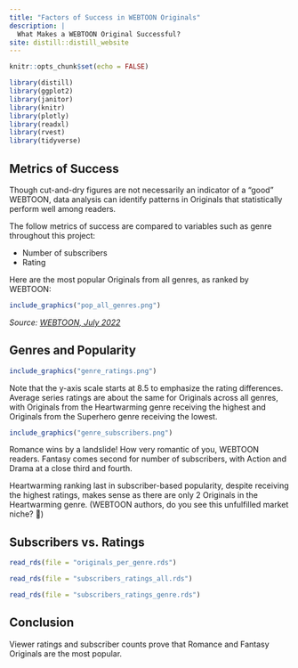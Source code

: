 ```yaml
---
title: "Factors of Success in WEBTOON Originals"
description: |
  What Makes a WEBTOON Original Successful?
site: distill::distill_website
---
```


```r
knitr::opts_chunk$set(echo = FALSE)

library(distill)
library(ggplot2)
library(janitor)
library(knitr)
library(plotly)
library(readxl)
library(rvest)
library(tidyverse)
```

## **Metrics of Success**
Though cut-and-dry figures are not necessarily an indicator of a "good" WEBTOON, data analysis can identify patterns in Originals that statistically perform well among readers.

The follow metrics of success are compared to variables such as genre throughout this project:

* Number of subscribers
* Rating



Here are the most popular Originals from all genres, as ranked by WEBTOON:



```r
include_graphics("pop_all_genres.png")
```
*Source: [WEBTOON, July 2022](https://www.webtoons.com/en/top)*


## Genres and Popularity
```r
include_graphics("genre_ratings.png")
```


Note that the y-axis scale starts at 8.5 to emphasize the rating differences. Average series ratings are about the same for Originals across all genres, with Originals from the Heartwarming genre receiving the highest and Originals from the Superhero genre receiving the lowest.


```r
include_graphics("genre_subscribers.png")
```


Romance wins by a landslide! How very romantic of you, WEBTOON readers. Fantasy comes second for number of subscribers, with Action and Drama at a close third and fourth.

Heartwarming ranking last in subscriber-based popularity, despite receiving the highest ratings, makes sense as there are only 2 Originals in the Heartwarming genre. (WEBTOON authors, do you see this unfulfilled market niche? 👀)


## Subscribers vs. Ratings
```r
read_rds(file = "originals_per_genre.rds")
```

```r
read_rds(file = "subscribers_ratings_all.rds")
```

```r
read_rds(file = "subscribers_ratings_genre.rds")
```



## **Conclusion**
Viewer ratings and subscriber counts prove that Romance and Fantasy Originals are the most popular.